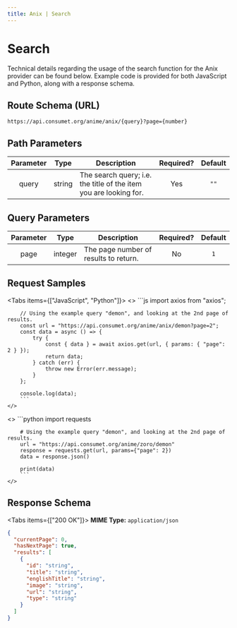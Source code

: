 ```yaml
---
title: Anix | Search
---
```



# Search

Technical details regarding the usage of the search function for the Anix provider can be found below. Example code is provided for both JavaScript and Python, along with a response schema.

## Route Schema (URL)

```
https://api.consumet.org/anime/anix/{query}?page={number}
```

## Path Parameters

| Parameter |  Type  | Description                                                       | Required? | Default |
| :-------: | :----: | ----------------------------------------------------------------- | :-------: | :-----: |
|   query   | string | The search query; i.e. the title of the item you are looking for. |    Yes    |  `""`   |

## Query Parameters

| Parameter |  Type   | Description                           | Required? | Default |
| :-------: | :-----: | ------------------------------------- | :-------: | :-----: |
|   page    | integer | The page number of results to return. |    No     |   `1`   |

## Request Samples

<Tabs items={["JavaScript", "Python"]}>
  <Tab>
    <>
        ```js
        import axios from "axios";

        // Using the example query "demon", and looking at the 2nd page of results.
        const url = "https://api.consumet.org/anime/anix/demon?page=2";
        const data = async () => {
            try {
                const { data } = await axios.get(url, { params: { "page": 2 } });
                return data;
            } catch (err) {
                throw new Error(err.message);
            }
        };

        console.log(data);
        ```
    </>

  </Tab>
  <Tab>
    <>
        ```python
        import requests

        # Using the example query "demon", and looking at the 2nd page of results.
        url = "https://api.consumet.org/anime/zoro/demon"
        response = requests.get(url, params={"page": 2})
        data = response.json()

        print(data)
        ```
    </>

  </Tab>
</Tabs>

## Response Schema

<Tabs items={["200 OK"]}>
  <Tab>
  **MIME Type:** `application/json`
  ```json copy=false
  {
    "currentPage": 0,
    "hasNextPage": true,
    "results": [
      {
        "id": "string",
        "title": "string",
        "englishTitle": "string",
        "image": "string",
        "url": "string",
        "type": "string"
      }
    ]
  }
  ```
  </Tab>
</Tabs>
